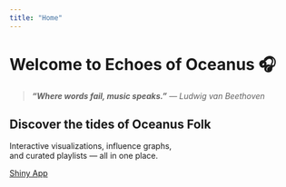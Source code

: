 ```yaml
---
title: "Home"
---
```


# Welcome to Echoes of Oceanus 🎧

> ***"Where words fail, music speaks."** — Ludwig van Beethoven* 

::: hero
<h2>Discover the tides of Oceanus Folk</h2>

<p>Interactive visualizations, influence graphs,<br>and curated playlists — all in one place.</p>

<a class="cta"
   href="https://norhendra-isss608.shinyapps.io/echoesofoceanus/"
   target="_blank" rel="noopener"> Shiny App </a>
:::

